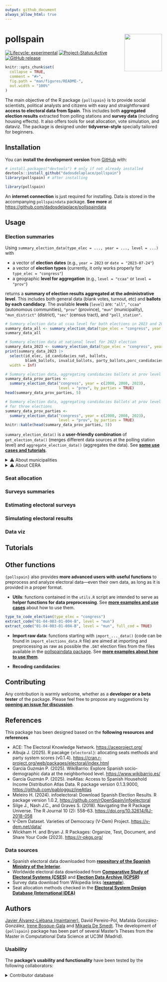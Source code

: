 ```yaml
---
output: github_document
always_allow_html: true
---
```


<!-- README.md is generated from README.Rmd. Please edit that file -->


# pollspain <img src="man/figures/pollspain_sticker.png" align="right" width="120"/>


<!-- badges: start -->
[![Lifecycle: experimental](https://img.shields.io/badge/lifecycle-experimental-orange.svg)](https://lifecycle.r-lib.org/articles/stages.html#experimental)
[![Project-Status:Active](https://www.repostatus.org/badges/latest/active.svg)](https://www.repostatus.org/#active)
[![GitHub release](https://img.shields.io/github/v/release/dadosdelaplace/pollspain)](https://github.com/dadosdelaplace/pollspain/releases)
<!-- badges: end -->

```r
knitr::opts_chunk$set(
  collapse = TRUE,
  comment = "#>",
  fig.path = "man/figures/README-",
  out.width = "100%"
)
```

The main objective of the R package `{pollspain}` is to provide social scientists, political analysts and citizens with easy and straightforward [**access to electoral data from Spain**]{.hl}. This includes both **aggregated election results** extracted from polling stations and **survey data** (including housing effects). It also offers tools for seat allocation, vote simulation, and dataviz. The package is designed under [**tidyverse-style**]{.hl} specially tailored for beginners.

## Installation

You can [**install the development version**]{.hl} from [GitHub](https://github.com/) with:

```r
# install.packages("devtools") # only if not already installed
devtools::install_github("dadosdelaplace/pollspain")
library(pollspain) # after installing
```


```r
library(pollspain)
```

An **internet connection** is just required for installing. Data is stored in the accompanying `pollspaindata` package. **See more** at <https://github.com/dadosdelaplace/pollspaindata>

## Usage

### Election summaries

Using `summary_election_data(type_elec = ..., year = ..., level = ...)` with

* a vector of **election dates** (e.g., `year = 2023` or `date = "2023-07-24"`)
* a vector of **election types** (currently, it only works properly for `type_elec = "congress"`)
* a geographic **level for aggregation** (e.g., `level = "ccaa"` or `level = "prov"`)

returns a [**summary of election results aggregated at the administrative level**]{.hl}. This includes both general data (blank votes, turnout, etc) and **ballots by each candidacy**. The available [**levels**]{.hl} (`level`) are: `"all"`, `"ccaa"` (autonomous communities), `"prov"` (province), `"mun"` (municipality), `"mun_district"` (district), `"sec"` (census tract), and `"poll_station"`.

```r
# Summary election data at ccaa level for both elections in 2023 and 2016
summary_data_all <- summary_election_data(type_elec = "congress", year = 2023)
summary_data_all
```

```r
# Summary election data at national level for 2023 election
summary_data_2023 <- summary_election_data(type_elec = "congress", year = 2023)
print(summary_data_2023 |> 
  select(id_elec, id_candidacies_nat, ballots,
         blank_ballots, invalid_ballots, party_ballots,porc_candidacies_valid),
  width = Inf)
```

```r
# Summary election data, aggregating candidacies ballots at prov level
summary_data_prov_parties <-
  summary_election_data("congress", year = c(2000, 2008, 2023),
                        level = "prov", by_parties = TRUE)
head(summary_data_prov_parties, 5)
```

```r
# Summary election data, aggregating candidacies ballots at prov level
# for three elections
summary_data_prov_parties <-
  summary_election_data("congress", year = c(2000, 2008, 2023),
                        level = "prov", by_parties = TRUE)
knitr::kable(head(summary_data_prov_parties, 5))
```

`summary_election_data()` is a **user-friendly combination** of `get_election_data()` (merges different data sources at the polling station level) and `aggregate_election_data()` (aggregates the data). See [**some use cases and tutorials**](https://javieralvarezliebana.es/pollspain/#other-functions).

<details>
<summary>⚠️ About municipalities</summary>

The municipality data (names and codes) were **extracted from the version published by the National Statistics Institute (INE) on February 6, 2025**. The configuration of municipalities from previous years has been adapted to the most recent setup, recoding cases where municipalities have merged or disappeared.

Data extracted from <https://www.ine.es/daco/daco42/codmun/codmun20/20codmun.xlsx>

</details>


<details>
<summary>⚠️ About CERA</summary>

According to the National Statistics Institute (INE) «the electoral roll contains the registration of those who meet the requirements to be voters and are not definitively or temporarily deprived of the right to vote. The electoral roll is composed of:

* The electoral roll of Spanish citizens residing in Spain (CER).
* The **electoral roll of Spanish citizens residing abroad (CERA)**.

The electoral roll of residents in Spain who are nationals of countries with Agreements for municipal elections (CERE Agreements), and the electoral roll of citizens of the European Union residing in Spain for municipal and European Parliament elections (CERE EU)».

Los datos relativos a CERA se han agregado a nivel nacional, comunidad autónoma y provincial. ...

</details>



### Seat allocation


### Surveys summaries


### Estimating electoral surveys


### Simulating electoral results


### Data viz

<!--
* barras ordenadas a más a menos (con colores)
* ggparlament
* encuestas + promedio
* barras con resultados + encuestas encima
* barras con % de voto vs %escaños?
* mapa
* ¿algún lollipop para mostrar housing efects? con flechas y eso.
-->

## Tutorials

## Other functions

`{pollspain}` also provides [**more advanced users with useful functions**]{.hl} to preprocess and analyze electoral data—even their own data, as long as it is provided in a proper format.

* [**Utils**]{.hl}: functions contained in the `utils.R` script are intended to serve as **helper functions for data preprocessing**. See [**more examples and use cases**](https://javieralvarezliebana.es/pollspain/articles/utils.html) about how to use them.

```r
type_to_code_election(type_elec = "congress")
extract_code("01-04-003-01-004-B", level = "mun")
extract_code("01-04-003-01-004-B", level = "mun", full_cod = TRUE)
```

* [**Import raw data**]{.hl}: functions starting with `import_..._data()` (code can be found in `import_elections_data.R` file) are aimed at importing and preprocessing as raw as possible the `.DAT` election files from the files available in the [pollspaindata package](https://github.com/dadosdelaplace/pollspaindata). See [**more examples about how to use them**](...).

* [**Recoding candidacies**]{.hl}:

## Contributing

Any contribution is warmly welcome, whether as a **developer or a beta tester** of the package. Please feel free to propose any suggestions by [**opening an issue for discussion**](https://github.com/dadosdelaplace/pollspain/issues).

## References

This package has been designed based on the **following resources and references**

* ACE: The Electoral Knowledge Network. <https://aceproject.org/>
* Albuja J. (2025). R pacakge `{electoral}`: allocating seats methods and party system scores (v0.1.4). <https://cran.r-project.org/web/packages/electoral/index.html>
* García Guzmán P. (2025). WikiBarrio: Explore Spanish socio-demographic data at the neighborhood level. <https://www.wikibarrio.es/>
* García Guzmán P. (2025). ineAtlas: Access to Spanish Household Income Distribution Atlas Data. R package version 0.1.3.9000, <https://github.com/pablogguz/ineAtlas>
* Meleiro H. (2024). infoelectoral: Download Spanish Election Results. R package version 1.0.2, <https://github.com/rOpenSpain/infoelectoral>
* Silge J., Nash J.C., and Graves S. (2018). Navigating the R Package Universe. The R Journal 10 (2): 558–63. <https://doi.org/10.32614/RJ-2018-058>
* V-Dem Dataset. Varieties of Democracy (V-Dem) Project. <https://v-dem.net/data/>
* Wickham H. and Bryan J. R Packages: Organize, Test, Document, and Share Your Code (2023). <https://r-pkgs.org/>

### Data sources

* Spanish electoral data downloaded from [**repository of the Spanish Ministry of the Interior**](https://infoelectoral.interior.gob.es/es/elecciones-celebradas/area-de-descargas/).
* Worldwide electoral data downloaded from [**Comparative Study of Electoral Systems (CSES)**](https://cses.org/data-download/) and [**Election Data Archive (ICPSR)**](https://electiondataarchive.org/)
* Survey data download from Wikipedia links ([**example**](https://en.wikipedia.org/wiki/Opinion_polling_for_the_2023_Spanish_general_election)).
* Seat allocation methods checked in the [**Electoral System Design Database (International IDEA)**](https://www.idea.int/data-tools/data/electoral-system-design)

## Authors

[Javier Álvarez-Liébana (maintainer)](https://javieralvarezliebana.es), David Pereiro-Pol, Mafalda González-González, [Irene Bosque-Gala](https://es.linkedin.com/in/irene-bosque-gala-701271293) and [Mikaela De Smedt](https://www.linkedin.com/in/mikaela-de-smedt-11179020a/?locale=en_US). The development of `{pollspain}` package has been part of several Master's Theses from the Master in Computational Data Science at UC3M (Madrid).

### Usability

The **package’s usability and functionality** have been tested by the following collaborators: 

<details>
<summary>Contributor database</summary>


| Contributor | R knowledge | Political science knowledge | Usability score | Functionality score |
|---------|------|------------|------------|------------|
| ... | 9 | 9 | ... | ... |
| ... | 9 | 2 | ... | ... |
| ... | 5 | 9 | ... | ... |
| ... | 6 | 7 | ... | ... |
| ... | 2 | 3 | ... | ... |
| ... | 6 | 1 | ... | ... |
| ... | 10 | 7 | ... | ... |
| ... | 2 | 8 | ... | ... |
| ... | 5 | 5 | ... | ... |
| ... | 10 | 3 | ... | ... |
| ... | 3 | 9 | ... | ... |
| ... | 9 | 5 | ... | ... |

</details>

